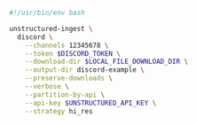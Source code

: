 ```bash Shell
#!/usr/bin/env bash

unstructured-ingest \
  discord \
    --channels 12345678 \
    --token $DISCORD_TOKEN \
    --download-dir $LOCAL_FILE_DOWNLOAD_DIR \
    --output-dir discord-example \
    --preserve-downloads \
    --verbose \
    --partition-by-api \
    --api-key $UNSTRUCTURED_API_KEY \
    --strategy hi_res
```

